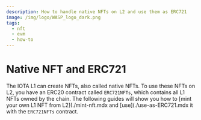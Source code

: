 ```yaml
---
description: How to handle native NFTs on L2 and use them as ERC721
image: /img/logo/WASP_logo_dark.png
tags:
  - nft
  - evm
  - how-to
---
```


# Native NFT and ERC721

The IOTA L1 can create NFTs, also called native NFTs. To use these NFTs on L2, you have
an ERC20 contract called `ERC721NFTs`, which contains all L1 NFTs owned by the chain. The following guides will show you how to [mint your own L1 NFT from L2](./mint-nft.mdx and [use](./use-as-ERC721.mdx it with the `ERC721NFTs` contract.

<DocCardList />